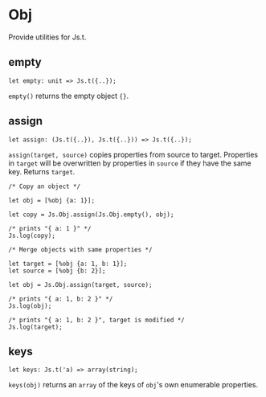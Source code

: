 
# Obj

<ApiIntro>

Provide utilities for Js.t.

</ApiIntro>

## empty

```re sig
let empty: unit => Js.t({..});
```

`empty()` returns the empty object `{}`.

## assign

```re sig
let assign: (Js.t({..}), Js.t({..})) => Js.t({..});
```

`assign(target, source)` copies properties from source to target.
Properties in `target` will be overwritten by properties in `source` if they have the same key.
Returns `target`.

```re example
/* Copy an object */

let obj = [%obj {a: 1}];

let copy = Js.Obj.assign(Js.Obj.empty(), obj);

/* prints "{ a: 1 }" */
Js.log(copy);

/* Merge objects with same properties */

let target = [%obj {a: 1, b: 1}];
let source = [%obj {b: 2}];

let obj = Js.Obj.assign(target, source);

/* prints "{ a: 1, b: 2 }" */
Js.log(obj);

/* prints "{ a: 1, b: 2 }", target is modified */
Js.log(target);
```

## keys

```re sig
let keys: Js.t('a) => array(string);
```

`keys(obj)` returns an `array` of the keys of `obj`'s own enumerable properties.